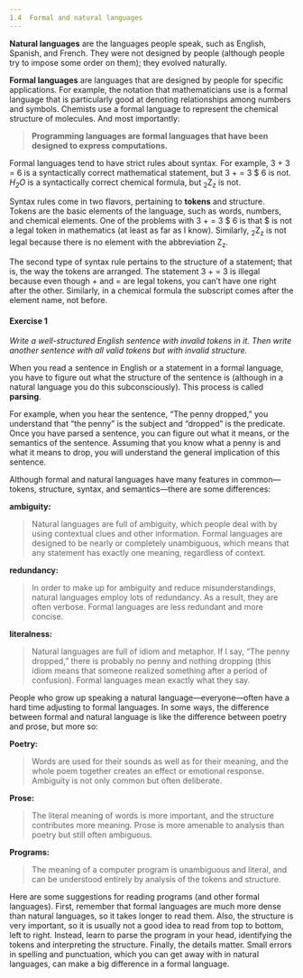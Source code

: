 ```yaml
---
1.4  Formal and natural languages
---
```

**Natural languages** are the languages people speak, such as English, Spanish, and French. They were not designed by people (although people try to impose some order on them); they evolved naturally.

**Formal languages** are languages that are designed by people for specific applications. For example, the notation that mathematicians use is a formal language that is particularly good at denoting relationships among numbers and symbols. Chemists use a formal language to represent the chemical structure of molecules. And most importantly:

> **Programming languages are formal languages that have been designed to express computations.**

Formal languages tend to have strict rules about syntax. For example, 3 + 3 = 6 is a syntactically correct mathematical statement, but 3 + = 3 $ 6 is not. *H<sub>2</sub>O* is a syntactically correct chemical formula, but <sub>2</sub>Z<sub>z</sub> is not.

Syntax rules come in two flavors, pertaining to **tokens** and structure. Tokens are the basic elements of the language, such as words, numbers, and chemical elements. One of the problems with 3 + = 3 $ 6 is that $ is not a legal token in mathematics (at least as far as I know). Similarly, <sub>2</sub>Z<sub>z</sub> is not legal because there is no element with the abbreviation Z<sub>z</sub>.

The second type of syntax rule pertains to the structure of a statement; that is, the way the tokens are arranged. The statement 3 + = 3 is illegal because even though + and = are legal tokens, you can’t have one right after the other. Similarly, in a chemical formula the subscript comes after the element name, not before.

#### Exercise 1  
*Write a well-structured English sentence with invalid tokens in it. Then write another sentence with all valid tokens but with invalid structure.*

When you read a sentence in English or a statement in a formal language, you have to figure out what the structure of the sentence is (although in a natural language you do this subconsciously). This process is called **parsing**.

For example, when you hear the sentence, “The penny dropped,” you understand that “the penny” is the subject and “dropped” is the predicate. Once you have parsed a sentence, you can figure out what it means, or the semantics of the sentence. Assuming that you know what a penny is and what it means to drop, you will understand the general implication of this sentence.

Although formal and natural languages have many features in common—tokens, structure, syntax, and semantics—there are some differences:

**ambiguity:**
> Natural languages are full of ambiguity, which people deal with by using contextual clues and other information. Formal languages are designed to be nearly or completely unambiguous, which means that any statement has exactly one meaning, regardless of context.

**redundancy:**
> In order to make up for ambiguity and reduce misunderstandings, natural languages employ lots of redundancy. As a result, they are often verbose. Formal languages are less redundant and more concise.


**literalness:**
> Natural languages are full of idiom and metaphor. If I say, “The penny dropped,” there is probably no penny and nothing dropping (this idiom means that someone realized something after a period of confusion). Formal languages mean exactly what they say.


People who grow up speaking a natural language—everyone—often have a hard time adjusting to formal languages. In some ways, the difference between formal and natural language is like the difference between poetry and prose, but more so:

**Poetry:**
> Words are used for their sounds as well as for their meaning, and the whole poem together creates an effect or emotional response. Ambiguity is not only common but often deliberate.

**Prose:**
> The literal meaning of words is more important, and the structure contributes more meaning. Prose is more amenable to analysis than poetry but still often ambiguous.

**Programs:**
> The meaning of a computer program is unambiguous and literal, and can be understood entirely by analysis of the tokens and structure.

Here are some suggestions for reading programs (and other formal languages). First, remember that formal languages are much more dense than natural languages, so it takes longer to read them. Also, the structure is very important, so it is usually not a good idea to read from top to bottom, left to right. Instead, learn to parse the program in your head, identifying the tokens and interpreting the structure. Finally, the details matter. Small errors in spelling and punctuation, which you can get away with in natural languages, can make a big difference in a formal language.
